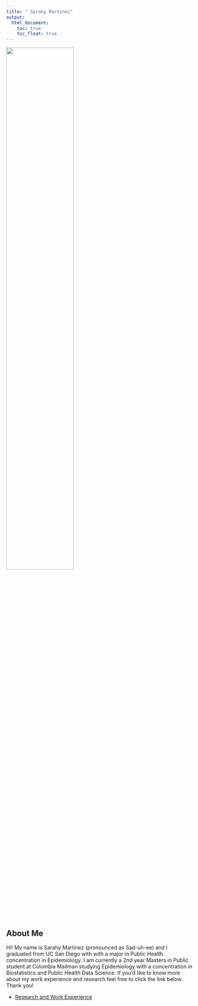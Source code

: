 ```yaml
---
title: " Sarahy Martinez"
output: 
  html_document:
    toc: true
    toc_float: true
---
```


<img src="images/Martinez-Sarahy.jpg" style="width:60%">

## About Me

Hi! My name is Sarahy Martinez (pronounced as Sad-uh-ee) and I graduated from UC San Diego with with a major in Public Health concentration in Epidemiology. I am currently a 2nd year Masters in Public student at Columbia Mailman studying Epidemiology with a concentration in Biostatistics and Public Health Data Science. If you'd like to know more about my work experience and research feel free to click the link below. Thank you! 

* [Research and Work Experience](aboutme.html)